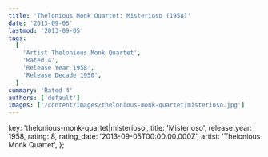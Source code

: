 ```yaml
---
title: 'Thelonious Monk Quartet: Misterioso (1958)'
date: '2013-09-05'
lastmod: '2013-09-05'
tags:
  [
    'Artist Thelonious Monk Quartet',
    'Rated 4',
    'Release Year 1958',
    'Release Decade 1950',
  ]
summary: 'Rated 4'
authors: ['default']
images: ['/content/images/thelonious-monk-quartet|misterioso.jpg']
---
```


  key: 'thelonious-monk-quartet|misterioso',
  title: 'Misterioso',
  release_year: 1958,
  rating: 8,
  rating_date: '2013-09-05T00:00:00.000Z',
  artist: 'Thelonious Monk Quartet',
};

<MusicRating data={data} />
